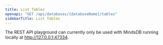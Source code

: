 ```yaml
---
title: List Tables
openapi: "GET /api/databases/{databaseName}/tables"
sidebarTitle: List Tables
---
```


<Note>

The REST API playground can currently only be used with MindsDB running locally at http://127.0.0.1:47334. 

</Note>
